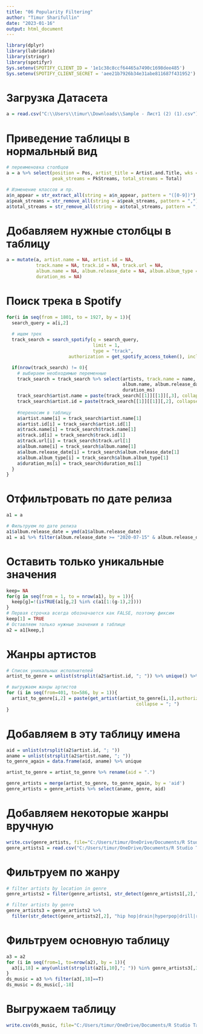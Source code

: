 ---
title: "06 Popularity Filtering"
author: "Timur Sharifullin"
date: "2023-01-16"
output: html_document
---

```{r}
library(dplyr)
library(lubridate)
library(stringr)
library(spotifyr)
Sys.setenv(SPOTIFY_CLIENT_ID = '1e1c38c8ccf64465a7490c1698dee485')
Sys.setenv(SPOTIFY_CLIENT_SECRET = 'aee21b7926b34e31abe811687f431952')
```

# Загрузка Датасета
```{r setup, include=FALSE}
a = read.csv("C:\\Users\\timur\\Downloads\\Sample - Лист1 (2) (1).csv")
```

# Приведение таблицы в нормальный вид
```{r}
# переименовка столбцов
a = a %>% select(position = Pos, artist_title = Artist.and.Title, wks = Wks, t10 = T10, peak = Pk, n_appear = X.x..,
                 peak_streams = PkStreams, total_streams = Total)

# Изменение классов и пр.
a$n_appear = str_extract_all(string = a$n_appear, pattern = "([0-9])") %>% as.integer() 
a$peak_streams = str_remove_all(string = a$peak_streams, pattern = ",") %>% as.integer()
a$total_streams = str_remove_all(string = a$total_streams, pattern = ",") %>% as.integer()
```

# Добавляем нужные столбцы в таблицу
```{r}
a = mutate(a, artist.name = NA, artist.id = NA,
           track.name = NA, track.id = NA, track.url = NA, 
           album.name = NA, album.release_date = NA, album.album_type = NA,
           duration_ms = NA)
```

# Поиск трека в Spotify
```{r}
for(i in seq(from = 1801, to = 1927, by = 1)){
  search_query = a[i,2]
  
  # ищем трек
  track_search = search_spotify(q = search_query, 
                                limit = 1, 
                                type = "track",
                       authorization = get_spotify_access_token(), include_meta_info = F)

  if(nrow(track_search) != 0){
    # выбираем необходимые переменные 
    track_search = track_search %>% select(artists, track.name = name, track.id = id, track.url = external_urls.spotify,
                                           album.name, album.release_date, album.album_type, 
                                           duration_ms)
    track_search$artist.name = paste(track_search[[1]][[1]][,3], collapse="; ")
    track_search$artist.id = paste(track_search[[1]][[1]][,2], collapse="; ")
    
    #переносим в таблицу
    a$artist.name[i] = track_search$artist.name[1]
    a$artist.id[i] = track_search$artist.id[1]
    a$track.name[i] = track_search$track.name[1]
    a$track.id[i] = track_search$track.id[1]
    a$track.url[i] = track_search$track.url[1]
    a$album.name[i] = track_search$album.name[1]
    a$album.release_date[i] = track_search$album.release_date[1]
    a$album.album_type[i] = track_search$album.album_type[1]
    a$duration_ms[i] = track_search$duration_ms[1]
  }
}
```

# Отфильтровать по дате релиза 
```{r}
a1 = a

# Фильтруем по дате релиза
a1$album.release_date = ymd(a1$album.release_date)
a1 = a1 %>% filter(album.release_date >= "2020-07-15" & album.release_date <= "2022-03-10")
```
# Оставить только уникальные значения
```{r}
keep= NA
for(g in seq(from = 1, to = nrow(a1), by = 1)){
  keep[g]=!(isTRUE(a1[g,2] %in% c(a1[1:(g-1),2])))
}
# Первая строчка всегда обозначается как FALSE, поэтому фиксим
keep[1] = TRUE
# Оставляем только нужные значения в таблице
a2 = a1[keep,]
```

# Жанры артистов
```{r}
# Список уникальных исполнителей
artist_to_genre = unlist(strsplit(a2$artist.id, "; ")) %>% unique() %>% as.data.frame() %>% mutate(genre = NA)

# выгружаем жанры артистов
for (i in seq(from=401, to=586, by = 1)){
  artist_to_genre[i,2] = paste(get_artist(artist_to_genre[i,1],authorization = get_spotify_access_token())$genres, 
                                                collapse = "; ")
}
```

# Добавляем в эту таблицу имена
```{r}
aid = unlist(strsplit(a2$artist.id, "; "))
aname = unlist(strsplit(a2$artist.name, "; "))
to_genre_again = data.frame(aid, aname) %>% unique

artist_to_genre = artist_to_genre %>% rename(aid = ".")

genre_artists = merge(artist_to_genre, to_genre_again, by = 'aid')
genre_artists = genre_artists %>% select(aname, genre, aid)
```

# Добавляем некоторые жанры вручную
```{r}
write.csv(genre_artists, file="C:/Users/timur/OneDrive/Documents/R Studio Tasks/ДИПЛОМ/genre_artists.csv", row.names = F)
genre_artists1 = read.csv("C:/Users/timur/OneDrive/Documents/R Studio Tasks/ДИПЛОМ/genre_artists1.csv")
```

# Фильтруем по жанру
```{r}
# filter artists by location in genre
genre_artists2 = filter(genre_artists1, str_detect(genre_artists1[,2],"russian|kazakh|ukrainian|belarusian|zhenskiy")==T)

# filter artists by genre
genre_artists3 = genre_artists2 %>% 
  filter(str_detect(genre_artists2[,2], "hip hop|drain|hyperpop|drill|rap|rep|grime|trap"))
```

# Фильтруем основную таблицу
```{r}
a3 = a2 
for (i in seq(from=1, to=nrow(a2), by = 1)){
  a3[i,18] = any(unlist(strsplit(a2[i,10],"; ")) %in% genre_artists3[,3])
}
ds_music = a3 %>% filter(a3[,18]==T)
ds_music = ds_music[,-18]
```

# Выгружаем таблицу
```{r}
write.csv(ds_music, file="C:/Users/timur/OneDrive/Documents/R Studio Tasks/ДИПЛОМ/df_music_new1801.csv", row.names = F)
```

